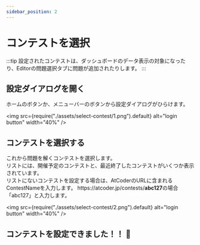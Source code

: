 ```yaml
---
sidebar_position: 2
---
```


# コンテストを選択

:::tip
設定されたコンテストは、ダッシュボードのデータ表示の対象になったり、Editorの問題選択タブに問題が追加されたりします。
:::

## 設定ダイアログを開く　

ホームのボタンか、メニューバーのボタンから設定ダイアログがひらけます。

<img
  src={require("./assets/select-contest/1.png").default}
  alt="login button"
  width="40%"
/>

## コンテストを選択する

これから問題を解くコンテストを選択します。  
リストには、開催予定のコンテストと、最近終了したコンテストがいくつか表示されています。  
リストにないコンテストを設定する場合は、AtCoderのURLに含まれるContestNameを入力します。
https&#58;//atcoder.jp/contests/**abc127**の場合
「abc127」と入力します。

<img
  src={require("./assets/select-contest/2.png").default}
  alt="login button"
  width="40%"
/>

## コンテストを設定できました！！ 🎉

